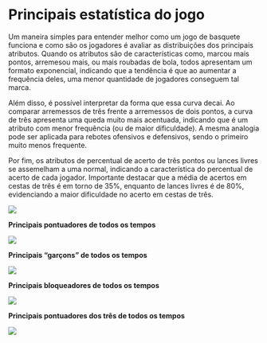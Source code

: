 # Principais estatística do jogo

Um maneira simples para entender melhor como um jogo de basquete funciona e como são os jogadores é avaliar as distribuições dos principais atributos. Quando os atributos são de características como, marcou mais pontos, arremesou mais, ou mais roubadas de bola, todos apresentam um formato exponencial, indicando que a tendência é que ao aumentar a frequência deles, uma menor quantidade de jogadores conseguem tal marca.

Além disso, é possível interpretar da forma que essa curva decai. Ao comparar arremessos de três frente a arremessos de dois pontos, a curva de três apresenta uma queda muito mais acentuada, indicando que é um atributo com menor frequência (ou de maior dificuldade). A mesma analogia pode ser aplicada para rebotes ofensivos e defensivos, sendo o primeiro muito menos frequente.

Por fim, os atributos de percentual de acerto de três pontos ou lances livres se assemelham a uma normal, indicando a característica do percentual de acerto de cada jogador. Importante destacar que a média de acertos em cestas de três é em torno de 35%, enquanto de lances livres é de 80%, evidenciando a maior dificuldade no acerto em cestas de três.

![](imagens/15.png)

**Principais pontuadores de todos os tempos**

![](imagens/16.png)

**Principais "garçons" de todos os tempos**

![](imagens/17.png)

**Principais bloqueadores de todos os tempos**

![](imagens/18.png)

**Principais pontuadores dos três de todos os tempos**

![](imagens/19.png)
